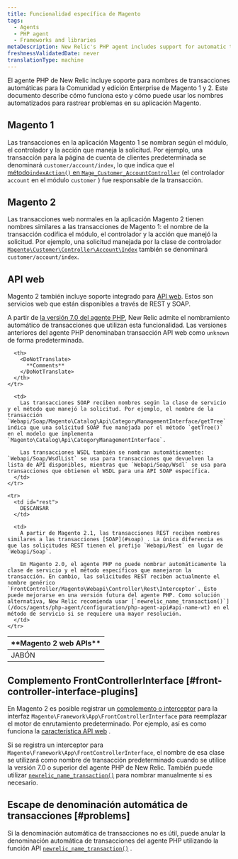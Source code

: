 ```yaml
---
title: Funcionalidad específica de Magento
tags:
  - Agents
  - PHP agent
  - Frameworks and libraries
metaDescription: New Relic's PHP agent includes support for automatic transaction naming for the Community and Enterprise editions of Magento 1 and 2.
freshnessValidatedDate: never
translationType: machine
---
```


El agente PHP de New Relic incluye soporte para nombres de transacciones automáticas para la Comunidad y edición Enterprise de Magento 1 y 2. Este documento describe cómo funciona esto y cómo puede usar los nombres automatizados para rastrear problemas en su aplicación Magento.

## Magento 1

Las transacciones en la aplicación Magento 1 se nombran según el módulo, el controlador y la acción que maneja la solicitud. Por ejemplo, una transacción para la página de cuenta de clientes predeterminada se denominará `customer/account/index`, lo que indica que el [método`indexAction()` en `Mage_Customer_AccountController`](https://github.com/OpenMage/magento-mirror/blob/1.9.3.2/app/code/core/Mage/Customer/controllers/AccountController.php#L109-L120) (el controlador `account` en el módulo `customer` ) fue responsable de la transacción.

## Magento 2

Las transacciones web normales en la aplicación Magento 2 tienen nombres similares a las transacciones de Magento 1: el nombre de la transacción codifica el módulo, el controlador y la acción que manejó la solicitud. Por ejemplo, una solicitud manejada por la clase de controlador [`Magento\Customer\Controller\Account\Index`](https://github.com/magento/magento2/blob/2.1.4/app/code/Magento/Customer/Controller/Account/Index.php) también se denominará `customer/account/index`.

## API web

Magento 2 también incluye soporte integrado para [API web](http://devdocs.magento.com/guides/v2.1/get-started/bk-get-started-api.html). Estos son servicios web que están disponibles a través de REST y SOAP.

A partir de [la versión 7.0 del agente PHP](/docs/release-notes/agent-release-notes/php-release-notes/php-agent-700186), New Relic admite el nombramiento automático de transacciones que utilizan esta funcionalidad. Las versiones anteriores del agente PHP denominaban transacción API web como `unknown` de forma predeterminada.

<table>
  <thead>
    <tr>
      <th style={{ width: "150px" }}>
        <DoNotTranslate>
          **Magento 2 web APIs**
        </DoNotTranslate>
      </th>

      <th>
        <DoNotTranslate>
          **Comments**
        </DoNotTranslate>
      </th>
    </tr>
  </thead>

  <tbody>
    <tr>
      <td id="soap">
        JABÓN
      </td>

      <td>
        Las transacciones SOAP reciben nombres según la clase de servicio y el método que manejó la solicitud. Por ejemplo, el nombre de la transacción `Webapi/Soap/Magento\Catalog\Api\CategoryManagementInterface/getTree` indica que una solicitud SOAP fue manejada por el método `getTree()` en el modelo que implementa `Magento\Catalog\Api\CategoryManagementInterface`.

        Las transacciones WSDL también se nombran automáticamente: `Webapi/Soap/WsdlList` se usa para transacciones que devuelven la lista de API disponibles, mientras que `Webapi/Soap/Wsdl` se usa para transacciones que obtienen el WSDL para una API SOAP específica.
      </td>
    </tr>

    <tr>
      <td id="rest">
        DESCANSAR
      </td>

      <td>
        A partir de Magento 2.1, las transacciones REST reciben nombres similares a las transacciones [SOAP](#soap) . La única diferencia es que las solicitudes REST tienen el prefijo `Webapi/Rest` en lugar de `Webapi/Soap`.

        En Magento 2.0, el agente PHP no puede nombrar automáticamente la clase de servicio y el método específicos que manejaron la transacción. En cambio, las solicitudes REST reciben actualmente el nombre genérico `FrontController/Magento\Webapi\Controller\Rest\Interceptor`. Esto puede mejorarse en una versión futura del agente PHP. Como solución alternativa, New Relic recomienda usar [`newrelic_name_transaction()`](/docs/agents/php-agent/configuration/php-agent-api#api-name-wt) en el método de servicio si se requiere una mayor resolución.
      </td>
    </tr>
  </tbody>
</table>

## Complemento FrontControllerInterface [#front-controller-interface-plugins]

En Magento 2 es posible registrar un [complemento o interceptor](http://devdocs.magento.com/guides/v2.1/extension-dev-guide/plugins.html) para la interfaz `Magento\Framework\App\FrontControllerInterface` para reemplazar el motor de enrutamiento predeterminado. Por ejemplo, así es como funciona la [característica API web](#web-apis) .

Si se registra un interceptor para `Magento\Framework\App\FrontControllerInterface`, el nombre de esa clase se utilizará como nombre de transacción predeterminado cuando se utilice la versión 7.0 o superior del agente PHP de New Relic. También puede utilizar [`newrelic_name_transaction()`](/docs/agents/php-agent/configuration/php-agent-api#api-name-wt) para nombrar manualmente si es necesario.

## Escape de denominación automática de transacciones [#problems]

Si la denominación automática de transacciones no es útil, puede anular la denominación automática de transacciones del agente PHP utilizando la función API [`newrelic_name_transaction()`](/docs/agents/php-agent/configuration/php-agent-api#api-name-wt) .